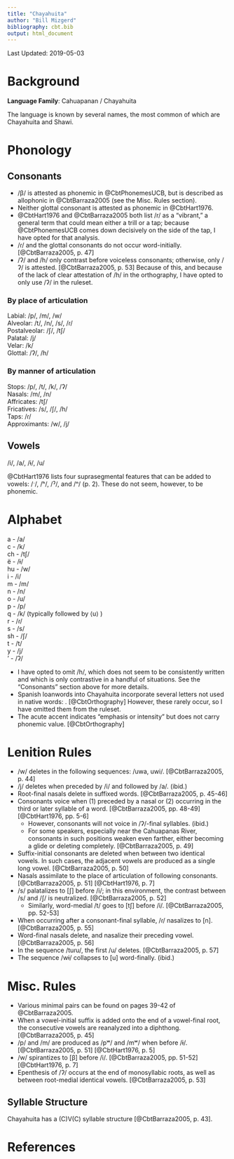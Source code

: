 ```yaml
---
title: "Chayahuita"
author: "Bill Mizgerd"
bibliography: cbt.bib
output: html_document
---
```


Last Updated: 2019-05-03

# Background

**Language Family**: Cahuapanan / Chayahuita

The language is known by several names, the most common of which are Chayahuita and Shawi.

# Phonology

## Consonants

* /β/ is attested as phonemic in @CbtPhonemesUCB, but is described as allophonic in @CbtBarraza2005 (see the Misc. Rules section).
* Neither glottal consonant is attested as phonemic in @CbtHart1976.
* @CbtHart1976 and @CbtBarraza2005 both list /r/ as a "vibrant," a general term that could mean either a trill or a tap; because @CbtPhonemesUCB comes down decisively on the side of the tap, I have opted for that analysis.
* /ɾ/ and the glottal consonants do not occur word-initially. [@CbtBarraza2005, p. 47]
* /ʔ/ and /h/ only contrast before voiceless consonants; otherwise, only /ʔ/ is attested. [@CbtBarraza2005, p. 53] Because of this, and because of the lack of clear attestation of /h/ in the orthography, I have opted to only use /ʔ/ in the ruleset.

### By place of articulation

Labial: /p/, /m/, /w/  
Alveolar: /t/, /n/, /s/, /ɾ/  
Postalveolar: /ʃ/, /tʃ/  
Palatal: /j/  
Velar: /k/  
Glottal: /ʔ/, /h/  

### By manner of articulation

Stops: /p/, /t/, /k/, /ʔ/  
Nasals: /m/, /n/  
Affricates: /tʃ/  
Fricatives: /s/, /ʃ/, /h/  
Taps: /ɾ/  
Approximants: /w/, /j/  

## Vowels

/i/, /a/, /ɨ/, /u/  

@CbtHart1976 lists four suprasegmental features that can be added to vowels: /ˑ/, /ʰ/, /ˀ/, and /ⁿ/ (p. 2). These do not seem, however, to be phonemic.

# Alphabet

a - /a/  
c - /k/  
ch - /tʃ/  
ë - /ɨ/  
hu - /w/  
i - /i/  
m - /m/  
n - /n/  
o - /u/  
p - /p/  
q - /k/ (typically followed by ⟨u⟩ )  
r - /ɾ/  
s - /s/  
sh - /ʃ/  
t - /t/  
y - /j/  
' - /ʔ/  

* I have opted to omit /h/, which does not seem to be consistently written and which is only contrastive in a handful of situations. See the "Consonants" section above for more details.
* Spanish loanwords into Chayahuita incorporate several letters not used in native words: <d e f j l ñ u z>. [@CbtOrthography] However, these rarely occur, so I have omitted them from the ruleset.
* The acute accent indicates "emphasis or intensity" but does not carry phonemic value. [@CbtOrthography]

# Lenition Rules

* /w/ deletes in the following sequences: /uwa, uwi/. [@CbtBarraza2005, p. 44]
* /j/ deletes when preceded by /i/ and followed by /a/. (ibid.)
* Root-final nasals delete in suffixed words. [@CbtBarraza2005, p. 45-46]
* Consonants voice when (1) preceded by a nasal or (2) occurring in the third or later syllable of a word. [@CbtBarraza2005, pp. 48-49] [@CbtHart1976, pp. 5-6]
   * However, consonants will not voice in /ʔ/-final syllables. (ibid.)
   * For some speakers, especially near the Cahuapanas River, consonants in such positions weaken even farther, either becoming a glide or deleting completely. [@CbtBarraza2005, p. 49]
* Suffix-initial consonants are deleted when between two identical vowels. In such cases, the adjacent vowels are produced as a single long vowel. [@CbtBarraza2005, p. 50]
* Nasals assimilate to the place of articulation of following consonants. [@CbtBarraza2005, p. 51] [@CbtHart1976, p. 7]
* /s/ palatalizes to [ʃ] before /i/; in this environment, the contrast between /s/ and /ʃ/ is neutralized. [@CbtBarraza2005, p. 52]
   * Similarly, word-medial /t/ goes to [tʃ] before /i/. [@CbtBarraza2005, pp. 52-53]
* When occurring after a consonant-final syllable, /ɾ/ nasalizes to [n]. [@CbtBarraza2005, p. 55]
* Word-final nasals delete, and nasalize their preceding vowel. [@CbtBarraza2005, p. 56]
* In the sequence /tuɾu/, the first /u/ deletes. [@CbtBarraza2005, p. 57]
* The sequence /wɨ/ collapses to [u] word-finally. (ibid.)

# Misc. Rules

* Various minimal pairs can be found on pages 39-42 of @CbtBarraza2005.
* When a vowel-initial suffix is added onto the end of a vowel-final root, the consecutive vowels are reanalyzed into a diphthong. [@CbtBarraza2005, p. 45]
* /p/ and /m/ are produced as /pʷ/ and /mʷ/ when before /ɨ/. [@CbtBarraza2005, p. 51] [@CbtHart1976, p. 5]
* /w/ spirantizes to [β] before /i/. [@CbtBarraza2005, pp. 51-52] [@CbtHart1976, p. 7]
* Epenthesis of /ʔ/ occurs at the end of monosyllabic roots, as well as between root-medial identical vowels. [@CbtBarraza2005, p. 53]

## Syllable Structure

Chayahuita has a (C)V(C) syllable structure [@CbtBarraza2005, p. 43].

# References
